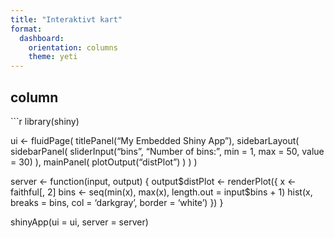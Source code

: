 ```yaml
---
title: "Interaktivt kart"
format: 
  dashboard:
    orientation: columns
    theme: yeti
---
```


## column


```r
library(shiny)

ui <- fluidPage(
  titlePanel("My Embedded Shiny App"),
  sidebarLayout(
    sidebarPanel(
      sliderInput("bins",
                  "Number of bins:",
                  min = 1,
                  max = 50,
                  value = 30)
    ),
    mainPanel(
      plotOutput("distPlot")
    )
  )
)

server <- function(input, output) {
  output$distPlot <- renderPlot({
    x    <- faithful[, 2]
    bins <- seq(min(x), max(x), length.out = input$bins + 1)
    hist(x, breaks = bins, col = 'darkgray', border = 'white')
  })
}

shinyApp(ui = ui, server = server)